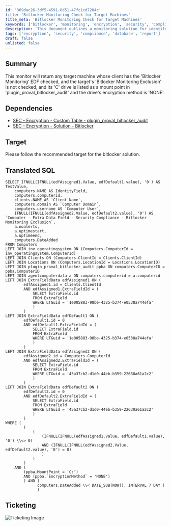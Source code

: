 ```yaml
---
id: '369dac26-3df5-4591-8d51-47fc1cd7204c'
title: 'Bitlocker Monitoring Check for Target Machines'
title_meta: 'Bitlocker Monitoring Check for Target Machines'
keywords: ['bitlocker', 'monitoring', 'encryption', 'security', 'compliance']
description: 'This document outlines a monitoring solution for identifying target machines with specific Bitlocker settings, ensuring that only compliant machines are flagged for further action. It includes SQL queries and dependencies for effective implementation.'
tags: ['encryption', 'security', 'compliance', 'database', 'report']
draft: false
unlisted: false
---
```

## Summary

This monitor will return any target machine whose client has the 'Bitlocker Monitoring' EDF checked, and the target's 'Bitlocker Monitoring Exclusion' is not checked, and its 'C' drive is listed as a mount point in 'plugin_proval_bitlocker_audit' and the drive's encryption method is 'NONE'.

## Dependencies

- [SEC - Encryption - Custom Table - plugin_proval_bitlocker_audit](https://proval.itglue.com/DOC-5078775-8943520)
- [SEC - Encryption - Solution - Bitlocker](https://proval.itglue.com/DOC-5078775-8953721)

## Target

Please follow the recommended target for the bitlocker solution.

## Translated SQL

```
SELECT IFNULL(IFNULL(edfAssigned1.Value, edfDefault1.value), '0') AS TestValue,
    computers.NAME AS IdentityField,
    computers.computerid,
    clients.NAME AS `Client Name`,
    computers.domain AS `Computer Domain`,
    computers.username AS `Computer User`,
    IFNULL(IFNULL(edfAssigned2.Value, edfDefault2.value), '0') AS `Computer - Extra Data Field - Security Compliance - Bitlocker Monitoring Exclusion`,
    a.noalerts,
    a.uptimestart,
    a.uptimeend,
    computers.DateAdded
FROM Computers
LEFT JOIN inv_operatingsystem ON (Computers.ComputerId = inv_operatingsystem.ComputerId)
LEFT JOIN Clients ON (Computers.ClientId = Clients.ClientId)
LEFT JOIN Locations ON (Computers.LocationId = Locations.LocationID)
LEFT JOIN plugin_proval_bitlocker_audit ppba ON computers.ComputerID = ppba.ComputerID
LEFT JOIN agentcomputerdata a ON computers.computerid = a.computerid
LEFT JOIN ExtraFieldData edfAssigned1 ON (
        edfAssigned1.id = Clients.ClientId
        AND edfAssigned1.ExtraFieldId = (
            SELECT ExtraField.id
            FROM ExtraField
            WHERE LTGuid = '1e005883-98be-4325-b374-e0538a744efa'
            )
        )
LEFT JOIN ExtraFieldData edfDefault1 ON (
        edfDefault1.id = 0
        AND edfDefault1.ExtraFieldId = (
            SELECT ExtraField.id
            FROM ExtraField
            WHERE LTGuid = '1e005883-98be-4325-b374-e0538a744efa'
            )
        )
LEFT JOIN ExtraFieldData edfAssigned2 ON (
        edfAssigned2.id = Computers.ComputerId
        AND edfAssigned2.ExtraFieldId = (
            SELECT ExtraField.id
            FROM ExtraField
            WHERE LTGuid = '45a37cb2-d1d0-44eb-b359-22630a61a2c2'
            )
        )
LEFT JOIN ExtraFieldData edfDefault2 ON (
        edfDefault2.id = 0
        AND edfDefault2.ExtraFieldId = (
            SELECT ExtraField.id
            FROM ExtraField
            WHERE LTGuid = '45a37cb2-d1d0-44eb-b359-22630a61a2c2'
            )
        )
WHERE (
        (
            (
                (IFNULL(IFNULL(edfAssigned1.Value, edfDefault1.value), '0') \\<> 0)
                AND (IFNULL(IFNULL(edfAssigned2.Value, edfDefault2.value), '0') = 0)
                )
            )
        )
    AND (
        (ppba.MountPoint = 'C:')
        AND (ppba.`EncryptionMethod` = 'NONE')
        ) AND (
              computers.DateAdded \\< DATE_SUB(NOW(), INTERVAL 7 DAY )
              )
```

## Ticketing

![Ticketing Image](../../../static/img/Bitlocker---OS-Volume-Encryption-Disabled/image_1.png)












